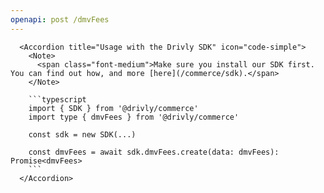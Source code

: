 ```yaml
---
openapi: post /dmvFees
---
```


      <Accordion title="Usage with the Drivly SDK" icon="code-simple">
        <Note>
          <span class="font-medium">Make sure you install our SDK first. You can find out how, and more [here](/commerce/sdk).</span>
        </Note>

        ```typescript
        import { SDK } from '@drivly/commerce'
        import type { dmvFees } from '@drivly/commerce'

        const sdk = new SDK(...)

        const dmvFees = await sdk.dmvFees.create(data: dmvFees): Promise<dmvFees>
        ```
      </Accordion>
